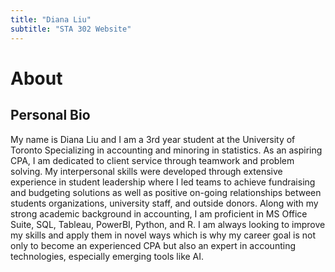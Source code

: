 ```yaml
---
title: "Diana Liu"
subtitle: "STA 302 Website"
---
```


# About

## Personal Bio
My name is Diana Liu and I am a 3rd year student at the University of Toronto Specializing in accounting and minoring in statistics. As an aspiring CPA, I am dedicated to client service through teamwork and problem solving. My interpersonal skills were developed through extensive experience in student leadership where I led teams to achieve fundraising and budgeting solutions as well as positive on-going relationships between students organizations, university staff, and outside donors. Along with my strong academic background in accounting, I am proficient in MS Office Suite, SQL, Tableau, PowerBI, Python, and R. I am always looking to improve my skills and apply them in novel ways which is why my career goal is not only to become an experienced CPA but also an expert in accounting technologies, especially emerging tools like AI. 
